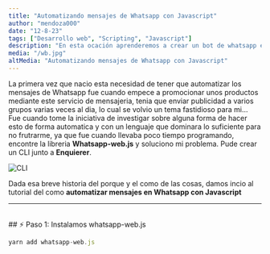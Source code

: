 ```yaml
---
title: "Automatizando mensajes de Whatsapp con Javascript"
author: "mendoza000"
date: "12-8-23"
tags: ["Desarrollo web", "Scripting", "Javascript"]
description: "En esta ocación aprenderemos a crear un bot de whatsapp en javascript con whatsapp-web.js"
media: "/wb.jpg"
altMedia: "Automatizando mensajes de Whatsapp con Javascript"
---
```


La primera vez que nacio esta necesidad de tener que automatizar los mensajes de Whatsapp fue cuando empece a promocionar unos productos mediante este servicio de mensajeria, tenia que enviar publicidad a varios grupos varias veces al dia, lo cual se volvio un tema fastidioso para mi... Fue cuando tome la iniciativa de investigar sobre alguna forma de hacer esto de forma automatica y con un lenguaje que dominara lo suficiente para no frutrarme, ya que fue cuando llevaba poco tiempo programando, encontre la libreria **Whatsapp-web.js** y soluciono mi problema. Pude crear un CLI junto a **Enquierer**.

![CLI](/cli.png)

Dada esa breve historia del porque y el como de las cosas, damos incio al tutorial del como **automatizar mensajes en Whatsapp con Javascript**

---

<br />
## ⚡ Paso 1: Instalamos whatsapp-web.js

```js
yarn add whatsapp-web.js
```
